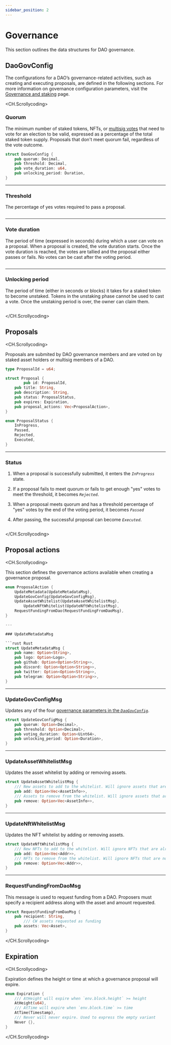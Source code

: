 ```yaml
---
sidebar_position: 2
---
```


# Governance 

This section outlines the data structures for DAO governance. 

## DaoGovConfig

The configurations for a DAO’s governance-related activities, such as creating and executing proposals, are defined in the following sections. For more information on governance configuration parameters, visit the [Governance and staking](../concepts/governance.mdx#governance-parameters) page.

<CH.Scrollycoding>

### Quorum

The minimum number of staked tokens, NFTs, or [multisig votes](../concepts/config.mdx#weight-and-threshold) that need to vote for an election to be valid, expressed as a percentage of the total staked token supply. Proposals that don't meet quorum fail, regardless of the vote outcome. 

```rust Rust focus=1:2
struct DaoGovConfig {
    pub quorum: Decimal,
    pub threshold: Decimal,
    pub vote_duration: u64,
    pub unlocking_period: Duration,
}
```

---

### Threshold

The percentage of yes votes required to pass a proposal. 

```rust Rust focus=3

```

---

### Vote duration

The period of time (expressed in seconds) during which a user can vote on a proposal. When a proposal is created, the vote duration starts. Once the vote duration is reached, the votes are tallied and the proposal either passes or fails. No votes can be cast after the voting period. 

```rust Rust focus=4

```

---

### Unlocking period

The period of time (either in seconds or blocks) it takes for a staked token to become unstaked. Tokens in the unstaking phase cannot be used to cast a vote. Once the unstaking period is over, the owner can claim them. 

```rust Rust focus=5

```

</CH.Scrollycoding>

## Proposals

<CH.Scrollycoding>

Proposals are submited by DAO governance members and are voted on by staked asset holders or multisig members of a DAO. 

```rust Rust
type ProposalId = u64;

struct Proposal {
		pub id: ProposalId,
    pub title: String,
    pub description: String,
    pub status: ProposalStatus,
    pub expires: Expiration,
    pub proposal_actions: Vec<ProposalAction>,
}

enum ProposalStatus {
    InProgress,
    Passed,
    Rejected,
    Executed,
}
```
---

### Status

1. When a proposal is successfully submitted, it enters the _`InProgress`_ state. 

2. If a proposal fails to meet quorum or fails to get enough "yes" votes to meet the threshold, it becomes _`Rejected`_. 

3. When a proposal meets quorum and has a threshold percentage of "yes" votes by the end of the voting period, it becomes _`Passed`_

4. After passing, the successful proposal can become _`Executed`_. 

```rust Rust focus=12:17

```

</CH.Scrollycoding>

## Proposal actions

<CH.Scrollycoding>

This section defines the governance actions available when creating a governance proposal. 


```rust Rust
enum ProposalAction {
    UpdateMetadata(UpdateMetadataMsg),
    UpdateGovConfig(UpdateGovConfigMsg),
    UpdateAssetWhitelist(UpdateAssetWhitelistMsg),
		UpdateNftWhitelist(UpdateNftWhitelistMsg),
    RequestFundingFromDao(RequestFundingFromDaoMsg),
}

---

### UpdateMetadataMsg

```rust Rust
struct UpdateMetadataMsg {
    pub name: Option<String>,
    pub logo: Option<Logo>,
    pub github: Option<Option<String>>,
    pub discord: Option<Option<String>>,
    pub twitter: Option<Option<String>>,
    pub telegram: Option<Option<String>>,
}
```

---

### UpdateGovConfigMsg 

Updates any of the four [governance parameters in the _`DaoGovConfig`_](#daogovconfig).

```rust Rust
struct UpdateGovConfigMsg {
    pub quorum: Option<Decimal>,
    pub threshold: Option<Decimal>,
    pub voting_duration: Option<Uint64>,
    pub unlocking_period: Option<Duration>,
}

```

---

### UpdateAssetWhitelistMsg

Updates the asset whitelist by adding or removing assets.

```rust Rust
struct UpdateAssetWhitelistMsg {
    /// New assets to add to the whitelist. Will ignore assets that are already whitelisted.
    pub add: Option<Vec<AssetInfo>>,
    /// Assets to remove from the whitelist. Will ignore assets that are not already whitelisted.
    pub remove: Option<Vec<AssetInfo>>,
}

```

---

### UpdateNftWhitelistMsg

Updates the NFT whitelist by adding or removing assets. 

```rust Rust
struct UpdateNftWhitelistMsg {
    /// New NFTs to add to the whitelist. Will ignore NFTs that are already whitelisted.
    pub add: Option<Vec<Addr>>,
    /// NFTs to remove from the whitelist. Will ignore NFTs that are not already whitelisted.
    pub remove: Option<Vec<Addr>>,
}
```

---

### RequestFundingFromDaoMsg

This message is used to request funding from a DAO. Proposers must specify a recipient address along with the asset and amount requested. 

```rust Rust
struct RequestFundingFromDaoMsg {
    pub recipient: String,
		/// CW assets requested as funding
    pub assets: Vec<Asset>,
}
```
</CH.Scrollycoding>

## Expiration

<CH.Scrollycoding>

Expiration defines the height or time at which a governance proposal will expire. 

```rust Rust
enum Expiration {
    /// AtHeight will expire when `env.block.height` >= height
    AtHeight(u64),
    /// AtTime will expire when `env.block.time` >= time
    AtTime(Timestamp),
    /// Never will never expire. Used to express the empty variant
    Never {},
}
```

</CH.Scrollycoding>